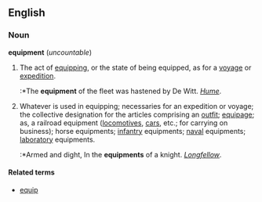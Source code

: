 ==English==
===Noun===
'''equipment''' (''uncountable'')

#The act of [[equip]]ping, or the state of being equipped, as for a [[voyage]] or [[expedition]].
#:*The '''equipment''' of the fleet was hastened by De Witt. ''[[Hume]]''.
#Whatever is used in equipping; necessaries for an expedition or voyage; the collective designation for the articles comprising an [[outfit]]; [[equipage]]; as, a railroad equipment ([[locomotive]]s, [[car]]s, etc.; for carrying on business); horse equipments; [[infantry]] equipments; [[naval]] equipments; [[laboratory]] equipments.
#:*Armed and dight, In the '''equipments''' of a knight. ''[[Longfellow]]''.

====Related terms====
*[[equip]]